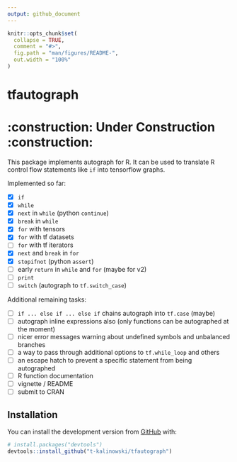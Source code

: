 ```yaml
---
output: github_document
---
```


<!-- README.md is generated from README.Rmd. Please edit that file -->

```r
knitr::opts_chunk$set(
  collapse = TRUE,
  comment = "#>",
  fig.path = "man/figures/README-",
  out.width = "100%"
)
```
# tfautograph 
# :construction: **Under Construction** :construction:

<!-- badges: start -->
<!-- badges: end -->

This package implements autograph for R. It can be used to translate R control flow statements like `if` into tensorflow graphs.

Implemented so far:

 - [x] `if`
 - [x] `while` 
 - [x] `next` in `while` (python `continue`)
 - [x] `break` in `while`
 - [x] `for` with tensors
 - [x] `for` with tf datasets
 - [ ] `for` with tf iterators
 - [x] `next` and `break` in `for`
 - [x] `stopifnot` (python `assert`)
 - [ ] early `return` in `while` and `for` (maybe for v2)
 - [ ] `print`
 - [ ] `switch` (autograph to `tf.switch_case`)
 
 
Additional remaining tasks:

 - [ ] `if ... else if ... else if` chains autograph into `tf.case` (maybe)
 - [ ] autograph inline expressions also (only functions can be autographed at the moment)
 - [ ] nicer error messages warning about undefined symbols and unbalanced branches
 - [ ] a way to pass through additional options to `tf.while_loop` and others
 - [ ] an escape hatch to prevent a specific statement from being autographed
 - [ ] R function documentation
 - [ ] vignette / README
 - [ ] submit to CRAN


## Installation

You can install the development version from [GitHub](https://github.com/) with:

``` r
# install.packages("devtools")
devtools::install_github("t-kalinowski/tfautograph")
```

